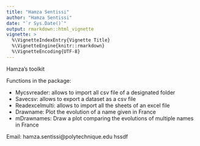 ```yaml
---
title: "Hamza Sentissi"
author: "Hamza Sentissi"
date: "`r Sys.Date()`"
output: rmarkdown::html_vignette
vignette: >
  %\VignetteIndexEntry{Vignette Title}
  %\VignetteEngine{knitr::rmarkdown}
  %\VignetteEncoding{UTF-8}
---
```


Hamza's toolkit

Functions in the package:

- Mycsvreader: allows to import all csv file of a designated folder
- Savecsv: allows to export a dataset as a csv file
- Readexcelmulti: allows to import all the sheets of an excel file
- Drawname: Plot the evolution of a name given in France
- mDrawnames: Draw a plot comparing the evolutions of multiple names in France

Email: hamza.sentissi@polytechnique.edu
hssdf
